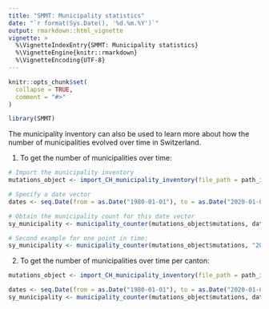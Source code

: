 ```yaml
---
title: "SMMT: Municipality statistics"
date: "`r format(Sys.Date(), '%d.%m.%Y')`"
output: rmarkdown::html_vignette
vignette: >
  %\VignetteIndexEntry{SMMT: Municipality statistics}
  %\VignetteEngine{knitr::rmarkdown}
  %\VignetteEncoding{UTF-8}
---
```


```r
knitr::opts_chunk$set(
  collapse = TRUE,
  comment = "#>"
)

library(SMMT)

```

The municipality inventory can also be used to learn more about how the number of municipalities evolved over time in Switzerland.

1) To get the number of municipalities over time:

```r

# Import the municipality inventory
mutations_object <- import_CH_municipality_inventory(file_path = path_inventory_xml)

# Specify a date vector
dates <- seq.Date(from = as.Date("1980-01-01"), to = as.Date("2020-01-01"), by = "1 year")

# Obtain the municipality count for this date vector
sy_municipality <- municipality_counter(mutations_object$mutations, dates, geo_level = "ch")

# Second example for one point in time:
sy_municipality <- municipality_counter(mutations_object$mutations, "2001-04-04", geo_level = "ch")
```

2) To get the number of municipalities over time per canton:

```r

mutations_object <- import_CH_municipality_inventory(file_path = path_inventory_xml)

dates <- seq.Date(from = as.Date("1980-01-01"), to = as.Date("2020-01-01"), by = "1 year")
sy_municipality <- municipality_counter(mutations_object$mutations, dates, geo_level = "cantons")
```

